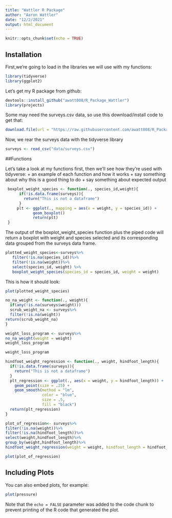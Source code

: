 ```yaml
---
title: "Wattler R Package"
author: "Aaron Wattler"
date: "12/2/2021"
output: html_document
---
```


```r
knitr::opts_chunk$set(echo = TRUE)
```

## Installation

First,we're going to load in the libraries we will use with my functions:
```r
library(tidyverse)
library(ggplot2)

```

Let's get my R package from github:
```r
devtools::install_github("awatt008/R_Package_Wattler")
library(projects)
```

Some may need the surveys.csv data, so use this download/install code to get that:
```r
download.file(url = "https://raw.githubusercontent.com/awatt008/R_Package_Wattler/master/Data/surveys.csv", destfile = "data/surveys.csv")
```
Now, we rear the surveys data with the tidyverse library
```r
surveys <- read_csv("data/surveys.csv")
```
##Functions

Let's take a look at my functions first, then we'll see how they're used with tidyverse:
+ an example of each function and how it works
+ say something about why this is a good thing to do
+ say something about expected output
```r
 boxplot_weight_species <- function(., species_id,weight){
      if(!is.data.frame(surveys)){
        return("This is not a dataframe")
      }
     plt <- ggplot(., mapping = aes(x = weight, y = species_id)) +
            geom_boxplot()
            return(plt)
 }
```

The output of the boxplot_weight_species function plus the piped code will return a boxplot with weight and species selected and its corresponding data grouped from the surveys data frame.
```r
plotted_weight_species<-surveys%>%
   filter(!is.na(species_id))%>%
   filter(!is.na(weight))%>%
   select(species_id, weight) %>% 
   boxplot_weight_species(species_id = species_id, weight = weight) 
```
This is how it should look:
```r
plot(plotted_weight_species)
```

```r
no_na_weight <- function(., weight){
  if(any(!is.na(surveys$weight)))
  scrub_weight_na <- surveys%>%
  filter(!is.na(weight))
return(scrub_weight_na)
}
```

```r
weight_loss_program <- surveys%>%
no_na_weight(weight = weight)
weight_loss_program
```

```r
weight_loss_program
```

```r
hindfoot_weight_regression <- function(., weight, hindfoot_length){
  if(!is.data.frame(surveys)){
    return("This is not a dataframe")
  }
  plt_regression <- ggplot(., aes(x = weight, y = hindfoot_length)) +
    geom_point(size = .25) + 
    geom_smooth(method = "lm",     
                color = "blue",    
                size = .5,        
                fill = "black")        
  return(plt_regression)
}
```

```r
plot_of_regression<- surveys%>%
filter(!is.na(weight))%>%
filter(!is.na(hindfoot_length))%>%
select(weight,hindfoot_length)%>%                 
group_by(weight,hindfoot_length)%>%
hindfoot_weight_regression(weight = weight, hindfoot_length = hindfoot_length)
```

```r

plot(plot_of_regression)
```
## Including Plots

You can also embed plots, for example:

```r

plot(pressure)
```

Note that the `echo = FALSE` parameter was added to the code chunk to prevent printing of the R code that generated the plot.

